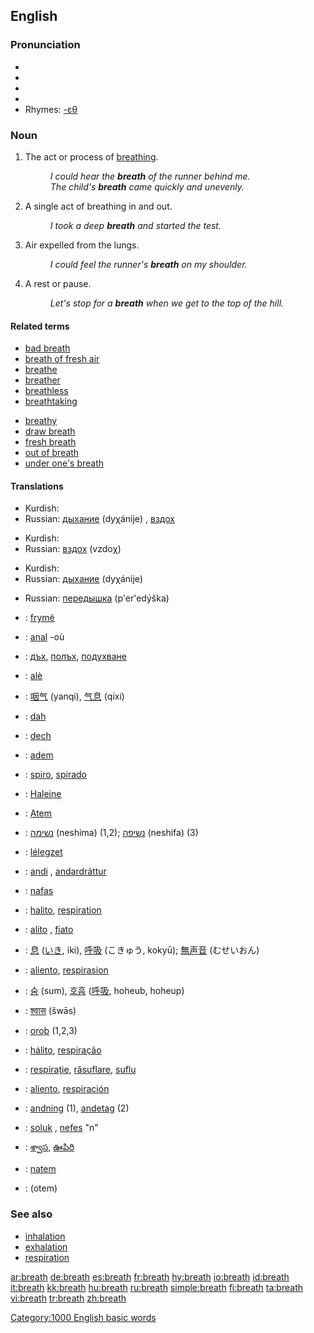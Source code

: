 {{wikipedia|breathing (disambiguation)}}
==English==

{{rank|sorry|share|working|988|breath|camp|prove|engaged}}

===Pronunciation===
* {{AHD|brĕth}}
* {{IPA|/breθ/}}
* {{SAMPA|/breT/}}
*{{audio|en-us-breath.ogg|Audio (US)}}
* Rhymes: [[Rhymes:English:-ɛθ|-ɛθ]]

===Noun===
{{en-noun|s|-}}
{{wikipedia}}
# {{uncountable}} The act or process of [[breathe|breathing]].
#: ''I could hear the '''breath''' of the runner behind me.''
#: ''The child's '''breath''' came quickly and unevenly.''
# {{countable}} A single act of breathing in and out.
#: ''I took a deep '''breath''' and started the test.''
# {{uncountable}} Air expelled from the lungs.
#: ''I could feel the runner's '''breath''' on my shoulder.''
# {{countable}} A rest or pause.
#: ''Let's stop for a '''breath''' when we get to the top of the hill.''

====Related terms====
{{top2}}
*[[bad breath]]
*[[breath of fresh air]]
*[[breathe]]
*[[breather]]
*[[breathless]]
*[[breathtaking]]
{{mid2}}
*[[breathy]]
*[[draw breath]]
*[[fresh breath]]
*[[out of breath]]
*[[under one's breath]]
{{bottom2}}

====Translations====
{{trans-top|The act or process of breathing}}
{{trans-mid}}
*Kurdish: {{KUchar|[[هه‌ناسه‌]]}}
*Russian: [[дыхание]] (dyχánije) {{n}}, [[вздох]]
{{trans-bottom}}

{{trans-top|A single act of breathing in and out}}
{{trans-mid}}
*Kurdish: {{KUchar|[[هه‌ناسه‌]]}}
*Russian: [[вздох]] (vzdoχ) {{m}}
{{trans-bottom}}

{{trans-top|Air expelled from the lungs}}
{{trans-mid}}
*Kurdish: {{KUchar|[[هه‌ناسه‌]]}}
*Russian: [[дыхание]] (dyχánije) {{n}}
{{trans-bottom}}

{{trans-top|A rest or pause}}
{{trans-mid}}
*Russian: [[передышка]] (p'er'edýška) {{f}}
{{trans-bottom}}

{{checktrans}}

*{{ttbc|Albanian}}: [[frymë]] {{f}}
*{{ttbc|Breton}}: [[anal]] {{f}} -où
*{{ttbc|Bulgarian}}: [[дъх]], [[полъх]], [[подухване]]
*{{ttbc|Catalan}}: [[alè]] {{m}}
*{{ttbc|Chinese}}: [[咽气]] (yanqi), [[气息]] (qixi)
*{{ttbc|Croatian}}: [[dah]] {{m}}
*{{ttbc|Czech}}: [[dech]] {{m}}
*{{ttbc|Dutch}}: [[adem]] {{m}}
*{{ttbc|Esperanto}}: [[spiro]], [[spirado]]
*{{ttbc|French}}: [[Haleine]]
*{{ttbc|German}}: [[Atem]] {{m}}
*{{ttbc|Hebrew}}: [[נשימה]] (neshima) {{f}} (1,2); [[נשיפה]] (neshifa) {{f}} (3)
*{{ttbc|Hungarian}}: [[lélegzet]]
*{{ttbc|Icelandic}}: [[andi]] {{m}}, [[andardráttur]] {{m}}
*{{ttbc|Indonesian}}: [[nafas]]
*{{ttbc|Interlingua}}: [[halito]], [[respiration]]
*{{ttbc|Italian}}: [[alito]] {{m}}, [[fiato]] {{m}}

*{{ttbc|Japanese}}: [[息]] ([[いき]], iki), [[呼吸]] (こきゅう, kokyū); [[無声音]] (むせいおん)
*{{ttbc|Judeo-Spanish}}: [[aliento]], [[respirasion]]
*{{ttbc|Korean}}: [[숨]] (sum), [[호흡]] ([[呼吸]], hoheub, hoheup) 
*{{ttbc|Marathi}}: [[श्वास]] (šwās)
*{{ttbc|Old English}}: [[oroþ]] {{n}} (1,2,3)
*{{ttbc|Portuguese}}: [[hálito]], [[respiração]]
*{{ttbc|Romanian}}: [[respiraţie]], [[răsuflare]], [[suflu]] 
*{{ttbc|Spanish}}: [[aliento]], [[respiración]]
*{{ttbc|Swedish}}: [[andning]] (1), [[andetag]] (2)
*{{ttbc|Turkish}}: [[soluk]] , [[nefes]] "n" 
*{{ttbc|Telugu}}: [[శ్వాస]], [[ఊపిరి]]
*{{ttbc|Volapük}}: [[natem]]
*{{ttbc|Yiddish}}: (otem)


===See also===
*[[inhalation]]
*[[exhalation]]
*[[respiration]]

[[Category:1000 English basic words]]

[[ar:breath]]
[[de:breath]]
[[es:breath]]
[[fr:breath]]
[[hy:breath]]
[[io:breath]]
[[id:breath]]
[[it:breath]]
[[kk:breath]]
[[hu:breath]]
[[ru:breath]]
[[simple:breath]]
[[fi:breath]]
[[ta:breath]]
[[vi:breath]]
[[tr:breath]]
[[zh:breath]]